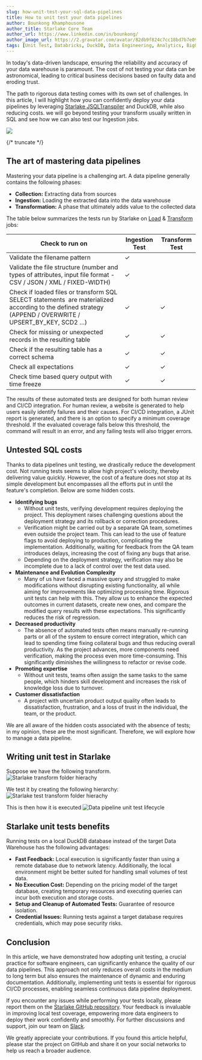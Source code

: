 ```yaml
---
slug: how-unit-test-your-sql-data-pipelines
title: How to unit test your data pipelines
author: Bounkong Khamphousone
author_title: Starlake Core Team
author_url: https://www.linkedin.com/in/bounkong/
author_image_url: https://2.gravatar.com/avatar/82db9f824c7cc18bd7b7e091c5752353c869752d8ff5bac90e8770de89635cf9
tags: [Unit Test, Databricks, DuckDB, Data Engineering, Analytics, BigQuery, Snowflake, Redshift]
---
```


<head>
    <link rel="canonical" href="https://www.linkedin.com/pulse/how-unit-test-your-sql-data-pipelines-bounkong-khamphousone-2xwye" />
</head>



In today's data-driven landscape, ensuring the reliability and accuracy of your data warehouse is paramount. The cost of not testing your data can be astronomical, leading to critical business decisions based on faulty data and eroding trust. 

The path to rigorous data testing comes with its own set of challenges. In this article, I will highlight how you can confidently deploy your data pipelines by leveraging [Starlake JSQLTranspiler](https://github.com/starlake-ai/jsqltranspiler) and DuckDB, while also reducing costs. we will go beyond testing your transform usually written in SQL and see how we can also test our Ingestion jobs.

![]( /img/blog/how-to-unit-test-your-sql-data-pipelines/data-pipeline-cicd.gif)

{/* truncate */}

## The art of mastering data pipelines

Mastering your data pipeline is a challenging art. A data pipeline generally contains the following phases:
- **Collection:** Extracting data from sources
- **Ingestion:** Loading the extracted data into the data warehouse
- **Transformation:** A phase that ultimately adds value to the collected data

The table below summarizes the tests run by Starlake on [Load](https://docs.starlake.ai/category/load) & [Transform](https://docs.starlake.ai/category/transform) jobs:

| Check to run on                                                                                                                                           | Ingestion Test | Transform Test |
| --------------------------------------------------------------------------------------------------------------------------------------------------------- | -------------- | -------------- |
| Validate the filename pattern                                                                                                                             | ✓              |                |
| Validate the file structure (number and types of attributes, input file format - CSV / JSON / XML / FIXED-WIDTH)                                          | ✓              |                |
| Check if loaded files or transform SQL SELECT statements  are materialized according to the defined strategy (APPEND / OVERWRITE / UPSERT_BY_KEY, SCD2 …) | ✓              | ✓              |
| Check for missing or unexpected records in the resulting table                                                                                            | ✓              | ✓              |
| Check if the resulting table has a correct schema                                                                                                         | ✓              | ✓              |
| Check all expectations                                                                                                                                    | ✓              | ✓              |
| Check time based query output with time freeze                                                                                                            | ✓              | ✓              |
The results of these automated tests are designed for both human review and CI/CD integration. For human review, a website is generated to help users easily identify failures and their causes. For CI/CD integration, a JUnit report is generated, and there is an option to specify a minimum coverage threshold. If the evaluated coverage falls below this threshold, the command will result in an error, and any failing tests will also trigger errors.
## Untested SQL costs

Thanks to data pipelines unit testing, we drastically reduce the development cost. Not running tests seems to allow high project's velocity, thereby delivering value quickly. However, the cost of a feature does not stop at its simple development but encompasses all the efforts put in until the feature's completion. Below are some hidden costs.

- **Identifying bugs**
    - Without unit tests, verifying development requires deploying the project. This deployment raises challenging questions about the deployment strategy and its rollback or correction procedures.
    - Verification might be carried out by a separate QA team, sometimes even outside the project team. This can lead to the use of feature flags to avoid deploying to production, complicating the implementation. Additionally, waiting for feedback from the QA team introduces delays, increasing the cost of fixing any bugs that arise.
    - Depending on the deployment strategy, verification may also be incomplete due to a lack of control over the test data used.
- **Maintenance and Evolution Complexity**
    - Many of us have faced a massive query and struggled to make modifications without disrupting existing functionality, all while aiming for improvements like optimizing processing time. Rigorous unit tests can help with this. They allow us to enhance the expected outcomes in current datasets, create new ones, and compare the modified query results with these expectations. This significantly reduces the risk of regression.
- **Decreased productivity**
    - The absence of automated tests often means manually re-running parts or all of the system to ensure correct integration, which can lead to spending time fixing collateral bugs and thus reducing overall productivity. As the project advances, more components need verification, making the process even more time-consuming. This significantly diminishes the willingness to refactor or revise code.
- **Promoting expertise**
    - Without unit tests, teams often assign the same tasks to the same people, which hinders skill development and increases the risk of knowledge loss due to turnover.
- **Customer dissatisfaction**
    - A project with uncertain product output quality often leads to dissatisfaction, frustration, and a loss of trust in the individual, the team, or the product.

We are all aware of the hidden costs associated with the absence of tests; in my opinion, these are the most significant. Therefore, we will explore how to manage a data pipeline.

## Writing unit test in Starlake

Suppose we have the following transform.
![Starlake transform folder hierachy]( /img/blog/how-to-unit-test-your-sql-data-pipelines/starlake-transform-folder-hierarchy.png "Starlake transform folder hierachy")

We test it by creating the following hierarchy:
![Starlake test transform folder hierachy]( /img/blog/how-to-unit-test-your-sql-data-pipelines/starlake-test-transform-folder-hierarchy.png "Starlake test transform folder hierachy")

This is then how it is executed
![Data pipeline unit test lifecycle]( /img/blog/how-to-unit-test-your-sql-data-pipelines/data-pipeline-unit-test-lifecycle.gif "Data pipeline unit test lifecycle")

## Starlake unit tests benefits

Running tests on a local DuckDB database instead of the target Data Warehouse has the following advantages:
- **Fast Feedback:** Local execution is significantly faster than using a remote database due to network latency. Additionally, the local environment might be better suited for handling small volumes of test data.
- **No Execution Cost:** Depending on the pricing model of the target database, creating temporary resources and executing queries can incur both execution and storage costs.
- **Setup and Cleanup of Automated Tests:** Guarantee of resource isolation.
- **Credential Issues:** Running tests against a target database requires credentials, which may pose security risks.

## Conclusion

In this article, we have demonstrated how adopting unit testing, a crucial practice for software engineers, can significantly enhance the quality of our data pipelines. This approach not only reduces overall costs in the medium to long term but also ensures the maintenance of dynamic and enduring documentation. Additionally, implementing unit tests is essential for rigorous CI/CD processes, enabling seamless continuous data pipeline deployment.

If you encounter any issues while performing your tests locally, please report them on the [Starlake GitHub repository](https://github.com/starlake-ai/starlake). Your feedback is invaluable in improving local test coverage, empowering more data engineers to deploy their work confidently and smoothly. For further discussions and support, join our team on [Slack](https://join.slack.com/t/starlakeai/shared_invite/zt-28vf5d49s-rnyuh70OrJjcX_2Vz2mafw).

We greatly appreciate your contributions. If you found this article helpful, please star the project on GitHub and share it on your social networks to help us reach a broader audience.
